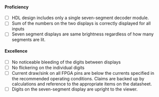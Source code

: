 #### Proficiency

- [ ] HDL design includes only a single seven-segment decoder module.
- [ ] Sum of the numbers on the two displays is correctly displayed for all inputs
- [ ] Seven segment displays are same brightness regardless of how many segments are lit.

#### Excellence

- [ ] No noticeable bleeding of the digits between displays
- [ ] No flickering on the individual digits
- [ ] Current draw/sink on all FPGA pins are below the currents specified in the recommended operating conditions. Claims are backed up by calculations and reference to the appropriate items on the datasheet.
- [ ] Digits on the seven-segment display are upright to the viewer.

